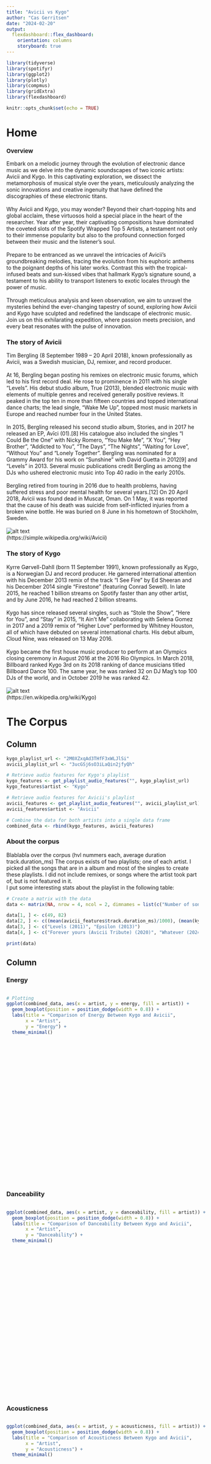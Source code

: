```yaml
---
title: "Avicii vs Kygo"
author: "Cas Gerritsen"
date: "2024-02-20"
output:
  flexdashboard::flex_dashboard:
    orientation: columns
    storyboard: true
---
```


```r
library(tidyverse)
library(spotifyr)
library(ggplot2)
library(plotly)
library(compmus)
library(gridExtra)
library(flexdashboard)
```

```r
knitr::opts_chunk$set(echo = TRUE)
```
Home
===================================== 

<style type="text/css">

.overview {
   font-size: 15px;
}

.myDiv {
  width: 600px;
  height: 500px;
  overflow: auto;
}
</style>
<!-- # Chapter 1: Intro -->
### Overview {.overview}

<!-- ## Overview Research? -->
Embark on a melodic journey through the evolution of electronic dance music as we delve into the dynamic soundscapes of two iconic artists: Avicii and Kygo. In this captivating exploration, we dissect the metamorphosis of musical style over the years, meticulously analyzing the sonic innovations and creative ingenuity that have defined the discographies of these electronic titans. <br>
<br>
Why Avicii and Kygo, you may wonder? Beyond their chart-topping hits and global acclaim, these virtuosos hold a special place in the heart of the researcher. Year after year, their captivating compositions have dominated the coveted slots of the Spotify Wrapped Top 5 Artists, a testament not only to their immense popularity but also to the profound connection forged between their music and the listener's soul.<br>
<br>
Prepare to be entranced as we unravel the intricacies of Avicii's groundbreaking melodies, tracing the evolution from his euphoric anthems to the poignant depths of his later works. Contrast this with the tropical-infused beats and sun-kissed vibes that hallmark Kygo's signature sound, a testament to his ability to transport listeners to exotic locales through the power of music.<br>
<br>
Through meticulous analysis and keen observation, we aim to unravel the mysteries behind the ever-changing tapestry of sound, exploring how Avicii and Kygo have sculpted and redefined the landscape of electronic music. Join us on this exhilarating expedition, where passion meets precision, and every beat resonates with the pulse of innovation.<br>

### **The story of Avicii**
 
Tim Bergling (8 September 1989 – 20 April 2018), known professionally as Avicii, was a Swedish musician, DJ, remixer, and record producer.<br>
<br>
At 16, Bergling began posting his remixes on electronic music forums, which led to his first record deal. He rose to prominence in 2011 with his single "Levels". His debut studio album, True (2013), blended electronic music with elements of multiple genres and received generally positive reviews. It peaked in the top ten in more than fifteen countries and topped international dance charts; the lead single, "Wake Me Up", topped most music markets in Europe and reached number four in the United States.<br>
<br>
In 2015, Bergling released his second studio album, Stories, and in 2017 he released an EP, Avīci (01).[8] His catalogue also included the singles "I Could Be the One" with Nicky Romero, "You Make Me", "X You", "Hey Brother", "Addicted to You", "The Days", "The Nights", "Waiting for Love", "Without You" and "Lonely Together". Bergling was nominated for a Grammy Award for his work on "Sunshine" with David Guetta in 2012[9] and "Levels" in 2013. Several music publications credit Bergling as among the DJs who ushered electronic music into Top 40 radio in the early 2010s.<br>
<br>
Bergling retired from touring in 2016 due to health problems, having suffered stress and poor mental health for several years.[12] On 20 April 2018, Avicii was found dead in Muscat, Oman. On 1 May, it was reported that the cause of his death was suicide from self-inflicted injuries from a broken wine bottle. He was buried on 8 June in his hometown of Stockholm, Sweden.<br>
<br>
![alt text](avicii.jpg "Title")
<br>
(https://simple.wikipedia.org/wiki/Avicii)

### **The story of Kygo**

Kyrre Gørvell-Dahll (born 11 September 1991), known professionally as Kygo, is a Norwegian DJ and record producer. He garnered international attention with his December 2013 remix of the track "I See Fire" by Ed Sheeran and his December 2014 single "Firestone" (featuring Conrad Sewell). In late 2015, he reached 1 billion streams on Spotify faster than any other artist, and by June 2016, he had reached 2 billion streams. <br>
<br>
Kygo has since released several singles, such as "Stole the Show", "Here for You", and "Stay" in 2015, "It Ain't Me" collaborating with Selena Gomez in 2017 and a 2019 remix of "Higher Love" performed by Whitney Houston, all of which have debuted on several international charts. His debut album, Cloud Nine, was released on 13 May 2016.<br>
<br>
Kygo became the first house music producer to perform at an Olympics closing ceremony in August 2016 at the 2016 Rio Olympics. In March 2018, Billboard ranked Kygo 3rd on its 2018 ranking of dance musicians titled Billboard Dance 100. The same year, he was ranked 32 on DJ Mag's top 100 DJs of the world, and in October 2019 he was ranked 42. <br>
<br>
![alt text](Kygo.jpg "Title")
<br>
(https://en.wikipedia.org/wiki/Kygo)

The Corpus
===================================== 

Column {data-width=500}
-----------------------------------------------------------------------
<!-- # The Corpus -->

```r
kygo_playlist_url <- "2M0XZxqAd3THfF3xWLJlSi"
avicii_playlist_url <- "3ucGSj6sO3iLaQin2jfyQh"

# Retrieve audio features for Kygo's playlist
kygo_features <- get_playlist_audio_features("", kygo_playlist_url)
kygo_features$artist <- "Kygo"

# Retrieve audio features for Avicii's playlist
avicii_features <- get_playlist_audio_features("", avicii_playlist_url)
avicii_features$artist <- "Avicii"

# Combine the data for both artists into a single data frame
combined_data <- rbind(kygo_features, avicii_features)
```

### About the corpus
Blablabla over the corpus (hvl nummers each, average duration track.duration_ms)
The corpus exists of two playlists; one of each artist. I picked all the songs that are in a album and most of the singles to create these playlists. I did not include remixes, or songs where the artist took part of, but is not featured in it. <br>
I put some interesting stats about the playlist in the following table: <br>
```r
# Create a matrix with the data
data <- matrix(NA, nrow = 4, ncol = 2, dimnames = list(c("Number of songs", "Average duration (in seconds)", "Oldest song", "Newest song"), c("Avicii", "Kygo")))

data[1, ] <- c(49, 82)
data[2, ] <- c((mean(avicii_features$track.duration_ms)/1000), (mean(kygo_features$track.duration_ms)/1000))
data[3, ] <- c("Levels (2011)", "Epsilon (2013)")
data[4, ] <- c("Forever yours (Avicii Tribute) (2020)", "Whatever (2024)") 

print(data)
```

Column {.tabset}
-----------------------------------------------------------------------
### Energy
<div class="myDiv">
```r

# Plotting
ggplot(combined_data, aes(x = artist, y = energy, fill = artist)) +
  geom_boxplot(position = position_dodge(width = 0.8)) +
  labs(title = "Comparison of Energy Between Kygo and Avicii",
       x = "Artist",
       y = "Energy") +
  theme_minimal()
```
</div>
### Danceability
<div class="myDiv">
```r
ggplot(combined_data, aes(x = artist, y = danceability, fill = artist)) +
  geom_boxplot(position = position_dodge(width = 0.8)) +
  labs(title = "Comparison of Danceability Between Kygo and Avicii",
       x = "Artist",
       y = "Danceability") +
  theme_minimal()
```
</div>
### Acousticness
<div class="myDiv">
```r
ggplot(combined_data, aes(x = artist, y = acousticness, fill = artist)) +
  geom_boxplot(position = position_dodge(width = 0.8)) +
  labs(title = "Comparison of Acousticness Between Kygo and Avicii",
       x = "Artist",
       y = "Acousticness") +
  theme_minimal()
```
</div>

Cepstrograms
=====================================
Column {data-width=500}
-----------------------------------------------------------------------

Below are two cepstrograms; one of Kygo's 'Higher Love' and one of Avicii's 'Hey Brother'. These songs are chosen, because of the popularity, as the two are relatively in the middle in terms of streams. Also, the researcher's personal interest is another reason. <br>

Column {.tabset}
-----------------------------------------------------------------------
### Higher Love - Kygo, Whitney Houston
<div class="myDiv">
```r
# Retrieve audio features for a single track from Spotify
track_id_higher_love <- "6oJ6le65B3SEqPwMRNXWjY" # Higher Love
```

```r
bzt <-
  get_tidy_audio_analysis(track_id_higher_love) |> # Change URI.
  compmus_align(bars, segments) |>                     # Change `bars`
  select(bars) |>                                      #   in all three
  unnest(bars) |>                                      #   of these lines.
  mutate(
    pitches =
      map(segments,
        compmus_summarise, pitches,
        method = "rms", norm = "euclidean"              # Change summary & norm.
      )
  ) |>
  mutate(
    timbre =
      map(segments,
        compmus_summarise, timbre,
        method = "rms", norm = "euclidean"              # Change summary & norm.
      )
  )
```

```r
bzt |>
  compmus_gather_timbre() |>
  ggplot(
    aes(
      x = start + duration / 2,
      width = duration,
      y = basis,
      fill = value
    )
  ) +
  geom_tile() +
  labs(x = "Time (s)", y = NULL, fill = "Magnitude") +
  scale_fill_viridis_c() +                              
  theme_classic() + ggtitle("Cepstrogram of 'Higher Love'")
```
</div>
### Hey Brother - Avicii
<div class="myDiv">
```r
# Retrieve audio features for a single track from Spotify
track_id_hey_brother <- "4lhqb6JvbHId48OUJGwymk" # Hey Brother
```

```r
bzt <-
  get_tidy_audio_analysis(track_id_hey_brother) |> # Change URI.
  compmus_align(bars, segments) |>                     # Change `bars`
  select(bars) |>                                      #   in all three
  unnest(bars) |>                                      #   of these lines.
  mutate(
    pitches =
      map(segments,
        compmus_summarise, pitches,
        method = "rms", norm = "euclidean"              # Change summary & norm.
      )
  ) |>
  mutate(
    timbre =
      map(segments,
        compmus_summarise, timbre,
        method = "rms", norm = "euclidean"              # Change summary & norm.
      )
  )
```

```r
bzt |>
  compmus_gather_timbre() |>
  ggplot(
    aes(
      x = start + duration / 2,
      width = duration,
      y = basis,
      fill = value
    )
  ) +
  geom_tile() +
  labs(x = "Time (s)", y = NULL, fill = "Magnitude") +
  scale_fill_viridis_c() +                              
  theme_classic() + ggtitle("Cepstrogram of 'Hey Brother'")
```
</div>

Chordograms
=====================================
Column {data-width=500}
-----------------------------------------------------------------------
Die chordogrammetjes weetjewel

Column {.tabset}
-----------------------------------------------------------------------
```r
circshift <- function(v, n) {
  if (n == 0) v else c(tail(v, n), head(v, -n))
}

#      C     C#    D     Eb    E     F     F#    G     Ab    A     Bb    B
major_chord <-
  c(   1,    0,    0,    0,    1,    0,    0,    1,    0,    0,    0,    0)
minor_chord <-
  c(   1,    0,    0,    1,    0,    0,    0,    1,    0,    0,    0,    0)
seventh_chord <-
  c(   1,    0,    0,    0,    1,    0,    0,    1,    0,    0,    1,    0)

major_key <-
  c(6.35, 2.23, 3.48, 2.33, 4.38, 4.09, 2.52, 5.19, 2.39, 3.66, 2.29, 2.88)
minor_key <-
  c(6.33, 2.68, 3.52, 5.38, 2.60, 3.53, 2.54, 4.75, 3.98, 2.69, 3.34, 3.17)

chord_templates <-
  tribble(
    ~name, ~template,
    "Gb:7", circshift(seventh_chord, 6),
    "Gb:maj", circshift(major_chord, 6),
    "Bb:min", circshift(minor_chord, 10),
    "Db:maj", circshift(major_chord, 1),
    "F:min", circshift(minor_chord, 5),
    "Ab:7", circshift(seventh_chord, 8),
    "Ab:maj", circshift(major_chord, 8),
    "C:min", circshift(minor_chord, 0),
    "Eb:7", circshift(seventh_chord, 3),
    "Eb:maj", circshift(major_chord, 3),
    "G:min", circshift(minor_chord, 7),
    "Bb:7", circshift(seventh_chord, 10),
    "Bb:maj", circshift(major_chord, 10),
    "D:min", circshift(minor_chord, 2),
    "F:7", circshift(seventh_chord, 5),
    "F:maj", circshift(major_chord, 5),
    "A:min", circshift(minor_chord, 9),
    "C:7", circshift(seventh_chord, 0),
    "C:maj", circshift(major_chord, 0),
    "E:min", circshift(minor_chord, 4),
    "G:7", circshift(seventh_chord, 7),
    "G:maj", circshift(major_chord, 7),
    "B:min", circshift(minor_chord, 11),
    "D:7", circshift(seventh_chord, 2),
    "D:maj", circshift(major_chord, 2),
    "F#:min", circshift(minor_chord, 6),
    "A:7", circshift(seventh_chord, 9),
    "A:maj", circshift(major_chord, 9),
    "C#:min", circshift(minor_chord, 1),
    "E:7", circshift(seventh_chord, 4),
    "E:maj", circshift(major_chord, 4),
    "G#:min", circshift(minor_chord, 8),
    "B:7", circshift(seventh_chord, 11),
    "B:maj", circshift(major_chord, 11),
    "D#:min", circshift(minor_chord, 3)
  )

key_templates <-
  tribble(
    ~name, ~template,
    "Gb:maj", circshift(major_key, 6),
    "Bb:min", circshift(minor_key, 10),
    "Db:maj", circshift(major_key, 1),
    "F:min", circshift(minor_key, 5),
    "Ab:maj", circshift(major_key, 8),
    "C:min", circshift(minor_key, 0),
    "Eb:maj", circshift(major_key, 3),
    "G:min", circshift(minor_key, 7),
    "Bb:maj", circshift(major_key, 10),
    "D:min", circshift(minor_key, 2),
    "F:maj", circshift(major_key, 5),
    "A:min", circshift(minor_key, 9),
    "C:maj", circshift(major_key, 0),
    "E:min", circshift(minor_key, 4),
    "G:maj", circshift(major_key, 7),
    "B:min", circshift(minor_key, 11),
    "D:maj", circshift(major_key, 2),
    "F#:min", circshift(minor_key, 6),
    "A:maj", circshift(major_key, 9),
    "C#:min", circshift(minor_key, 1),
    "E:maj", circshift(major_key, 4),
    "G#:min", circshift(minor_key, 8),
    "B:maj", circshift(major_key, 11),
    "D#:min", circshift(minor_key, 3)
  )

```
### The Nights - Avicii
<div class="myDiv">
```r
twenty_five <-
  get_tidy_audio_analysis("0ct6r3EGTcMLPtrXHDvVjc") |> # The Nights
  compmus_align(sections, segments) |>
  select(sections) |>
  unnest(sections) |>
  mutate(
    pitches =
      map(segments,
        compmus_summarise, pitches,
        method = "mean", norm = "manhattan"
      )
  )

twenty_five |> 
  compmus_match_pitch_template(
    key_templates,         # Change to chord_templates if descired
    method = "manhattan",  # Try different distance metrics
    norm = "euclidean"     # Try different norms
  ) |>
  ggplot(
    aes(x = start + duration / 2, width = duration, y = name, fill = d)
  ) +
  geom_tile() +
  scale_fill_viridis_c(guide = "none") +
  theme_minimal() +
  labs(x = "Time (s)", y = "") + ggtitle("Chordogram of 'The Nights'")
```
</div>
### Raging - Kygo, Kodaline
<div class="myDiv">
```r
twenty_five <-
  get_tidy_audio_analysis("2Vhd5uZB4brKHmM0MNxkZo") |> # Raging
  compmus_align(sections, segments) |>
  select(sections) |>
  unnest(sections) |>
  mutate(
    pitches =
      map(segments,
        compmus_summarise, pitches,
        method = "mean", norm = "manhattan"
      )
  )

twenty_five |> 
  compmus_match_pitch_template(
    key_templates,         # Change to chord_templates if descired
    method = "manhattan",  # Try different distance metrics
    norm = "euclidean"     # Try different norms
  ) |>
  ggplot(
    aes(x = start + duration / 2, width = duration, y = name, fill = d)
  ) +
  geom_tile() +
  scale_fill_viridis_c(guide = "none") +
  theme_minimal() +
  labs(x = "Time (s)", y = "") + ggtitle("Chordogram of 'Raging'")
```
</div>

Something with tempo
=====================================

Column {data-width=500}
-----------------------------------------------------------------------
Dit is week 11

Column {.tabset}
-----------------------------------------------------------------------
### You make me - Avicii
<div class="myDiv">
```r
pata_pata <-
  get_tidy_audio_analysis("6PJasPKAzNLSOzxeAH33j2") |>
  select(segments) |>
  unnest(segments)
pata_pata |>
  mutate(loudness_max_time = start + loudness_max_time) |>
  arrange(loudness_max_time) |>
  mutate(delta_loudness = loudness_max - lag(loudness_max)) |>
  ggplot(aes(x = loudness_max_time, y = pmax(0, delta_loudness))) +
  geom_line() +
  xlim(0, 60) +
  theme_minimal() +
  labs(x = "Time (s)", y = "Novelty")
```
</div>
### Stargazing - Kygo
<div class="myDiv">
```r
pata_pata <-
  get_tidy_audio_analysis("0Zbbxnx4SGGHoIow4PpISP") |>
  select(segments) |>
  unnest(segments)
pata_pata |>
  mutate(loudness_max_time = start + loudness_max_time) |>
  arrange(loudness_max_time) |>
  mutate(delta_loudness = loudness_max - lag(loudness_max)) |>
  ggplot(aes(x = loudness_max_time, y = pmax(0, delta_loudness))) +
  geom_line() +
  xlim(0, 60) +
  theme_minimal() +
  labs(x = "Time (s)", y = "Novelty")
```
</div>